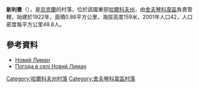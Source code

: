 {{coord|49|41|27|N|37|0|38|E|scale:100000_region:UA|display=title}}

'''新利曼'''（{{lang-uk|Новий Лиман}}），是[[烏克蘭|烏克蘭]]的村落，位於該國東部[[哈爾科夫州|哈爾科夫州]]，由[[舍夫琴科韋區|舍夫琴科韋區]]負責管轄，始建於1922年，面積0.86平方公里，海拔高度159米，2001年人口42，人口密度每平方公里48.8人。

==參考資料==
* [http://w1.c1.rada.gov.ua/pls/z7502/A005?rdat1=09.01.2009&rf7571=34259 Новий Лиман]{{dead link|date=2018年3月 |bot=InternetArchiveBot |fix-attempted=yes }}
* [http://weather.in.ua/ua/har'kovskaja/17277 Погода в селі Новий Лиман] {{Wayback|url=http://weather.in.ua/ua/har%27kovskaja/17277 |date=20160323023025 }}

{{DEFAULTSORT:Новий Лиман}}
[[Category:哈爾科夫州村落|Category:哈爾科夫州村落]]
[[Category:舍夫琴科韋區村落|Category:舍夫琴科韋區村落]]


{{Kharkiv-geo-stub}}